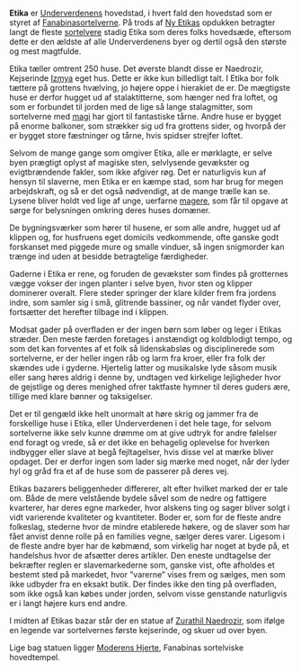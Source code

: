 {{title:Etika}}
{{author:Laura Holmegaard}}
{{timestamp:2009-10-29T13:33:23Z}}
{{copyright:Etika}}
'''Etika''' er [[Underverdenen|Underverdenens]] hovedstad, i hvert fald den hovedstad som er styret af [[Fanabinasortelver|Fanabinasortelverne]]. På trods af [[Ny Etika|Ny Etikas]] opdukken betragter langt de fleste [[sortelver|sortelvere]] stadig Etika som deres folks hovedsæde, eftersom dette er den ældste af alle Underverdenens byer og dertil også den største og mest magtfulde.

Etika tæller omtrent 250 huse. Det øverste blandt disse er Naedrozir, Kejserinde [[Izmya]] eget hus.
Dette er ikke kun billedligt talt. I Etika bor folk tættere på grottens hvælving, jo højere oppe i hierakiet de er. De mægtigste huse er derfor hugget ud af stalaktitterne, som hænger ned fra loftet, og som er forbundet til jorden med de lige så lange stalagmitter, som sortelverne med [[magi]] har gjort til fantastiske tårne.
Andre huse er bygget på enorme balkoner, som strækker sig ud fra grottens sider, og hvorpå der er bygget store fæstninger og tårne, hvis spidser strejfer loftet.

Selvom de mange gange som omgiver Etika, alle er mørklagte, er selve byen prægtigt oplyst af magiske sten, selvlysende gevækster og evigtbrændende fakler, som ikke afgiver røg.
Det er naturligvis kun af hensyn til slaverne, men Etika er en kæmpe stad, som har brug for megen arbejdskraft, og så er det også nødvendigt, at de mange trælle kan se.
Lysene bliver holdt ved lige af unge, uerfarne [[mager|magere]], som får til opgave at sørge for belysningen omkring deres huses domæner.

De bygningsværker som hører til husene, er som alle andre, hugget ud af klippen og, for husfruens eget domicils vedkommende, ofte ganske godt forskanset med piggede mure og smalle vinduer, så ingen snigmorder kan trænge ind uden at besidde betragtelige færdigheder.

Gaderne i Etika er rene, og foruden de gevækster som findes på grotternes vægge vokser der ingen planter i selve byen, hvor sten og klipper dominerer overalt. Flere steder springer der klare kilder frem fra jordens indre, som samler sig i små, glitrende bassiner, og når vandet flyder over, fortsætter det herefter tilbage ind i klippen.

Modsat gader på overfladen er der ingen børn som løber og leger i Etikas stræder. Den meste færden foretages i anstændigt og koldblodigt tempo, og som det kan forventes af et folk så lidenskabsløs og disciplinerede som sortelverne, er der heller ingen råb og larm fra kroer, eller fra folk der skændes ude i gyderne. Hjertelig latter og musikalske lyde såsom musik eller sang høres aldrig i denne by, undtagen ved kirkelige lejligheder hvor de gejstlige og deres menighed ofrer taktfaste hymner til deres guders ære, tillige med klare bønner og taksigelser.

Det er til gengæld ikke helt unormalt at høre skrig og jammer fra de forskellige huse i Etika, eller Underverdenen i det hele tage, for selvom sortelverne ikke selv kunne drømme om at give udtryk for andre følelser end foragt og vrede, så er det ikke en behagelig oplevelse for hverken indbygger eller slave at begå fejltagelser, hvis disse vel at mærke bliver opdaget. Der er derfor ingen som lader sig mærke med noget, når der lyder hyl og gråd fra et af de huse som de passerer på deres vej.

Etikas bazarers beliggenheder differerer, alt efter hvilket marked der er tale om. Både de mere velstående bydele såvel som de nedre og fattigere kvarterer, har deres egne markeder, hvor alskens ting og sager bliver solgt i vidt varierende kvaliteter og kvantiteter. Boder er, som for de fleste andre folkeslag, stederne hvor de mindre etablerede høkere, og de slaver som har fået anvist denne rolle på en families vegne, sælger deres varer. Ligesom i de fleste andre byer har de købmænd, som virkelig har noget at byde på, et handelshus hvor de afsætter deres artikler. Den eneste undtagelse der bekræfter reglen er slavemarkederne som, ganske vist, ofte afholdes et bestemt sted på markedet, hvor ”varerne” vises frem og sælges, men som ikke udbyder fra en eksakt butik. Der findes ikke den ting på overfladen, som ikke også kan købes under jorden, selvom visse genstande naturligvis er i langt højere kurs end andre.

I midten af Etikas bazar står der en statue af [[Zurathil Naedrozir]], som ifølge en legende var sortelvernes første kejserinde, og skuer ud over byen.

Lige bag statuen ligger [[Moderens Hjerte]], Fanabinas sortelviske hovedtempel.